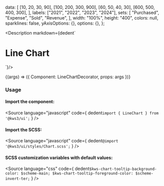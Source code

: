 
  data: [
    [10, 20, 30, 90],
    [100, 200, 300, 900],
    [60, 50, 40, 30],
    [600, 500, 400, 300],
  ],
  labels: ["2021", "2022", "2023", "2024"],
  sets: [
    "Purchased",
    "Expense",
    "Sold",
    "Revenue",
  ],
  width: "100%",
  height: "400",
  colors: null,
  sparklines: false,
  yAxisOptions: {},
  options: {},
};

<Meta
  title="Charts/Line Chart"
  component={Chart}
  args={args}
/>

<Description markdown={dedent`
# Line Chart
`}/>

<Canvas>
  <Story
  name="Line Chart"
  args={args}
  >
  {(args) => ({
    Component: LineChartDecorator,
    props: args
  })}
  </Story>
</Canvas>

<ArgsTable story="Line Chart" />

### Usage
#### Import the component:
<Source
  language="javascript"
  code={
    dedent`import { LineChart } from '@kws3/ui';`
  }
/>

#### Import the SCSS:
<Source
  language="javascript"
  code={
    dedent`@import '@kws3/ui/styles/Chart.scss';`
  }
/>

#### SCSS customization variables with default values:
<Source
  language="css"
  code={
    dedent`
      $kws-chart-tooltip-background-color: $scheme-main;
      $kws-chart-tooltip-foreground-color: $scheme-invert-ter;
    `
  }
/>
